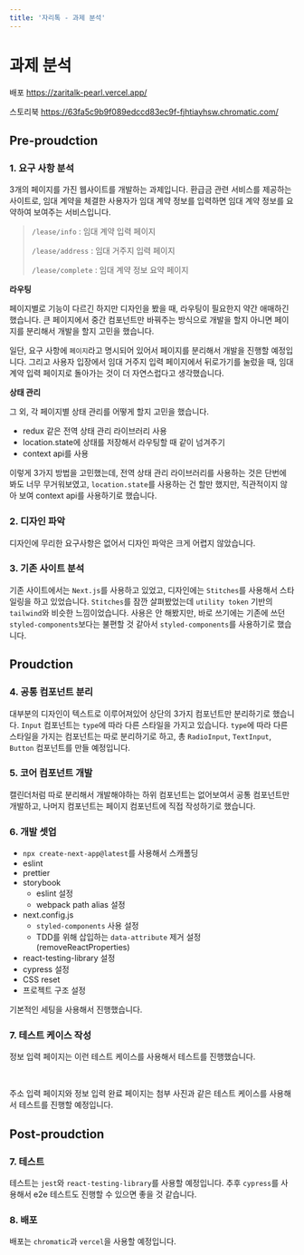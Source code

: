 ```yaml
---
title: '자리톡 - 과제 분석'
---
```



# 과제 분석

배포
https://zaritalk-pearl.vercel.app/

스토리북
https://63fa5c9b9f089edccd83ec9f-fjhtiayhsw.chromatic.com/

## Pre-proudction

### 1. 요구 사항 분석

3개의 페이지를 가진 웹사이트를 개발하는 과제입니다. 환급금 관련 서비스를 제공하는 사이트로,
임대 계약을 체결한 사용자가 임대 계약 정보를 입력하면 임대 계약 정보를 요약하여 보여주는 서비스입니다.

> `/lease/info` : 임대 계약 입력 페이지
>
> `/lease/address` : 임대 거주지 입력 페이지
>
> `/lease/complete` : 임대 계약 정보 요약 페이지

**라우팅**

페이지별로 기능이 다르긴 하지만 디자인을 봤을 때, 라우팅이 필요한지
약간 애매하긴 했습니다. 큰 페이지에서 중간 컴포넌트만 바꿔주는 방식으로
개발을 할지 아니면 페이지를 분리해서 개발을 할지 고민을 했습니다.

일단, 요구 사항에 `페이지`라고 명시되어 있어서 페이지를 분리해서 개발을 진행할 예정입니다.
그리고 사용자 입장에서 임대 거주지 입력 페이지에서 뒤로가기를 눌렀을 때, 임대 계약 입력 페이지로
돌아가는 것이 더 자연스럽다고 생각했습니다.

**상태 관리**

그 외, 각 페이지별 상태 관리를 어떻게 할지 고민을 했습니다.

- redux 같은 전역 상태 관리 라이브러리 사용
- location.state에 상태를 저장해서 라우팅할 때 같이 넘겨주기
- context api를 사용

이렇게 3가지 방법을 고민했는데, 전역 상태 관리 라이브러리를 사용하는 것은
단번에 봐도 너무 무거워보였고, `location.state`를 사용하는 건 할만 했지만,
직관적이지 않아 보여 context api를 사용하기로 했습니다.

### 2. 디자인 파악

디자인에 무리한 요구사항은 없어서 디자인 파악은 크게 어렵지 않았습니다.

### 3. 기존 사이트 분석


<Screenshot src={StacksScreenshot} alt="기술 스택" caption="기술 스택" />

기존 사이트에서는 `Next.js`를 사용하고 있었고, 디자인에는 `Stitches`를 사용해서
스타일링을 하고 있었습니다. `Stitches`를 잠깐 살펴봤었는데 `utility token` 기반의
`tailwind`와 비슷한 느낌이었습니다. 사용은 안 해봤지만, 바로 쓰기에는
기존에 쓰던 `styled-components`보다는 불편할 것 같아서 `styled-components`를 사용하기로 했습니다.

## Proudction

### 4. 공통 컴포넌트 분리


<Screenshot src={ComponentsScreenshot} alt="컴포넌트" caption="컴포넌트" />

대부분의 디자인이 텍스트로 이루어져있어 상단의 3가지 컴포넌트만 분리하기로
했습니다. `Input` 컴포넌트는 `type`에 따라 다른 스타일을 가지고 있습니다.
`type`에 따라 다른 스타일을 가지는 컴포넌트는
따로 분리하기로 하고, 총 `RadioInput`, `TextInput`, `Button` 컴포넌트를 만들 예정입니다.

### 5. 코어 컴포넌트 개발

캘린더처럼 따로 분리해서 개발해야하는 하위 컴포넌트는 없어보여서
공통 컴포넌트만 개발하고, 나머지 컴포넌트는 페이지 컴포넌트에
직접 작성하기로 했습니다.

### 6. 개발 셋업

- `npx create-next-app@latest`를 사용해서 스캐폴딩
- eslint
- prettier
- storybook
  - eslint 설정
  - webpack path alias 설정
- next.config.js
  - `styled-components` 사용 설정
  - TDD를 위해 삽입하는 `data-attribute` 제거 설정 (removeReactProperties)
- react-testing-library 설정
- cypress 설정
- CSS reset
- 프로젝트 구조 설정

기본적인 세팅을 사용해서 진행했습니다.

### 7. 테스트 케이스 작성


<Screenshot
  src={TestInfoScreenshot}
  alt="정보 입력 페이지 테스트 케이스"
  caption="정보 입력 페이지 테스트 케이스"
/>

정보 입력 페이지는 이런 테스트 케이스를 사용해서 테스트를 진행했습니다.

<Screenshot
  src={TestAddressScreenshot}
  alt="주소 입력 페이지 테스트 케이스"
  caption="주소 입력 페이지 테스트 케이스"
/>

<br />

<Screenshot
  src={TestCompleteScreenshot}
  alt="입력 완료 페이지 테스트 케이스"
  caption="입력 완료 페이지 테스트 케이스"
/>

주소 입력 페이지와 정보 입력 완료 페이지는 첨부 사진과 같은 테스트 케이스를 사용해서 테스트를 진행할 예정입니다.

## Post-proudction

### 7. 테스트

테스트는 `jest`와 `react-testing-library`를 사용할 예정입니다. 추후 `cypress`를
사용해서 e2e 테스트도 진행할 수 있으면 좋을 것 같습니다.

### 8. 배포

배포는 `chromatic`과 `vercel`을 사용할 예정입니다.
